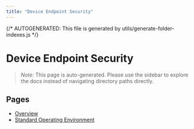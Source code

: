 ```yaml
---
title: "Device Endpoint Security"
---
```


{/* AUTOGENERATED: This file is generated by utils/generate-folder-indexes.js */}

# Device Endpoint Security

> _Note:_ This page is auto-generated. Please use the sidebar to explore the docs instead of navigating directory paths directly.

## Pages

- [Overview](/opsec/old/device-endpoint-security/overview)
- [Standard Operating Environment](/opsec/old/device-endpoint-security/standard-operating-environment)
